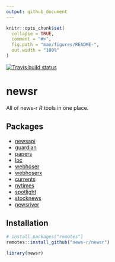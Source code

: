```yaml
---
output: github_document
---
```


<!-- README.md is generated from README.Rmd. Please edit that file -->

```r
knitr::opts_chunk$set(
  collapse = TRUE,
  comment = "#>",
  fig.path = "man/figures/README-",
  out.width = "100%"
)
```
<!-- badges: start -->
[![Travis build status](https://travis-ci.org/news-r/newsr.svg?branch=master)](https://travis-ci.org/news-r/newsr)
<!-- badges: end -->

# newsr

All of news-r _R_ tools in one place.

## Packages

- [newsapi](https://github.com/news-r/newsapi)
- [guardian](https://github.com/news-r/guardian)
- [papers](https://github.com/news-r/papers)
- [loc](https://github.com/news-r/loc)
- [webhoser](https://github.com/news-r/webhoser)
- [webhoserx](https://github.com/news-r/webhoserx)
- [currents](https://github.com/news-r/currents)
- [nytimes](https://github.com/news-r/nytimes)
- [spotlight](https://github.com/news-r/spotlight)
- [stocknews](https://github.com/news-r/stocknews)
- [newsriver](https://github.com/news-r/newsriver)

## Installation


```r
# install.packages("remotes")
remotes::install_github("news-r/newsr")
```

```r
library(newsr)
```